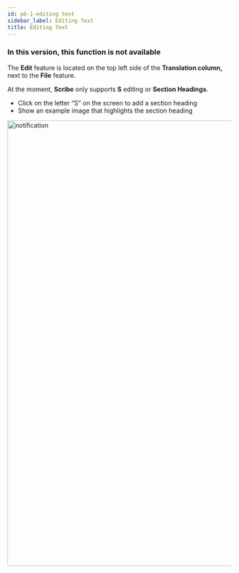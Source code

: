 ```yaml
---
id: p6-1-editing text
sidebar_label: Editing Text
title: Editing Text
---
```

<h3> In this version, this function is not available </h3>

The **Edit** feature is located on the top left side of the **Translation column,** next to the **File** feature.

At the moment, **Scribe** only supports **S** editing or **Section Headings**.

- Click on the letter “S” on the screen to add a section heading
- Show an example image that highlights the section heading

<img src="/assets/edit.png"  width="1000px" alt="notification"/>